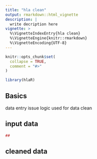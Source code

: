 ```yaml
---
title: "hla clean"
output: rmarkdown::html_vignette
description: |
  write decription here
vignette: >
  %\VignetteIndexEntry{hla clean}
  %\VignetteEngine{knitr::rmarkdown}
  %\VignetteEncoding{UTF-8}
---
```


```r
knitr::opts_chunk$set(
  collapse = TRUE,
  comment = "#>"
)
```

```r
library(hlaR)
```

## Basics
data entry issue
logic used for data clean

## input data

```r
##
```

## cleaned data
```r

```
